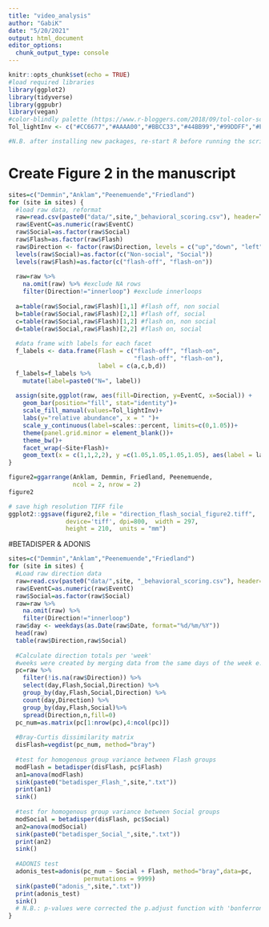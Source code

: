 ---
title: "video_analysis"
author: "GabiK"
date: "5/20/2021"
output: html_document
editor_options: 
  chunk_output_type: console
---
```{r setup, include=FALSE}
knitr::opts_chunk$set(echo = TRUE)
#load required libraries
library(ggplot2)
library(tidyverse)
library(ggpubr)
library(vegan)
#color-blindly palette (https://www.r-bloggers.com/2018/09/tol-color-schemes/)
Tol_lightInv <- c("#CC6677","#AAAA00","#BBCC33","#44BB99","#99DDFF","#FFAABB", "#EEDD88", "#EE8866","#77AADD" )

#N.B. after installing new packages, re-start R before running the script
```
# Create Figure 2 in the manuscript
```{r}
sites=c("Demmin","Anklam","Peenemuende","Friedland")
for (site in sites) {
  #load raw data, reformat
  raw=read.csv(paste0("data/",site,"_behavioral_scoring.csv"), header=T)
  raw$EventC=as.numeric(raw$EventC)
  raw$Social=as.factor(raw$Social)
  raw$Flash=as.factor(raw$Flash)
  raw$Direction <- factor(raw$Direction, levels = c("up","down", "left", "right", "U-turn", "loop" ))
  levels(raw$Social)=as.factor(c("Non-social", "Social"))
  levels(raw$Flash)=as.factor(c("flash-off", "flash-on"))
  
  raw=raw %>% 
    na.omit(raw) %>% #exclude NA rows
    filter(Direction!="innerloop") #exclude innerloops
  
  a=table(raw$Social,raw$Flash)[1,1] #flash off, non social
  b=table(raw$Social,raw$Flash)[2,1] #flash off, social
  c=table(raw$Social,raw$Flash)[1,2] #flash on, non social
  d=table(raw$Social,raw$Flash)[2,2] #flash on, social
  
  #data frame with labels for each facet
  f_labels <- data.frame(Flash = c("flash-off", "flash-on",
                                   "flash-off", "flash-on"), 
                         label = c(a,c,b,d))
  f_labels=f_labels %>% 
    mutate(label=paste0("N=", label))
  
  assign(site,ggplot(raw, aes(fill=Direction, y=EventC, x=Social)) + 
    geom_bar(position="fill", stat="identity")+
    scale_fill_manual(values=Tol_lightInv)+
    labs(y="relative abundance", x = " ")+
    scale_y_continuous(label=scales::percent, limits=c(0,1.05))+
    theme(panel.grid.minor = element_blank())+ 
    theme_bw()+
    facet_wrap(~Site+Flash)+
    geom_text(x = c(1,1,2,2), y =c(1.05,1.05,1.05,1.05), aes(label = label), data = f_labels, inherit.aes = FALSE))
}

figure2=ggarrange(Anklam, Demmin, Friedland, Peenemuende,
                  ncol = 2, nrow = 2)
figure2
```

```{r}
# save high resolution TIFF file
ggplot2::ggsave(figure2,file = "direction_flash_social_figure2.tiff",
                device='tiff', dpi=800,  width = 297, 
                height = 210,  units = "mm")
```
#BETADISPER & ADONIS
```{r}
sites=c("Demmin","Anklam","Peenemuende","Friedland")
for (site in sites) {
  #Load raw direction data
  raw=read.csv(paste0("data/",site, "_behavioral_scoring.csv"), header=T)
  raw$EventC=as.numeric(raw$EventC)
  raw$Social=as.factor(raw$Social)
  raw=raw %>% 
    na.omit(raw) %>% 
    filter(Direction!="innerloop")
  raw$day <- weekdays(as.Date(raw$Date, format="%d/%m/%Y"))
  head(raw)
  table(raw$Direction,raw$Social)
  
  #Calculate direction totals per 'week' 
  #weeks were created by merging data from the same days of the week e.g. Week 1- Mondays, Week 2 - Tuesdays,..
  pc=raw %>%
    filter(!is.na(raw$Direction)) %>% 
    select(day,Flash,Social,Direction) %>%
    group_by(day,Flash,Social,Direction) %>% 
    count(day,Direction) %>%  
    group_by(day,Flash,Social)%>% 
    spread(Direction,n,fill=0)
  pc_num=as.matrix(pc[1:nrow(pc),4:ncol(pc)])
  
  #Bray-Curtis dissimilarity matrix
  disFlash=vegdist(pc_num, method="bray")
  
  #test for homogenous group variance between Flash groups
  modFlash = betadisper(disFlash, pc$Flash)
  an1=anova(modFlash)
  sink(paste0("betadisper_Flash_",site,".txt"))
  print(an1)
  sink() 
  
  #test for homogenous group variance between Social groups
  modSocial = betadisper(disFlash, pc$Social)
  an2=anova(modSocial)
  sink(paste0("betadisper_Social_",site,".txt"))
  print(an2)
  sink() 
  
  #ADONIS test
  adonis_test=adonis(pc_num ~ Social + Flash, method="bray",data=pc,
                     permutations = 9999)
  sink(paste0("adonis_",site,".txt"))
  print(adonis_test)
  sink() 
  # N.B.: p-values were corrected the p.adjust function with 'bonferroni' method (R stats package) based on the save output tables
}
```

